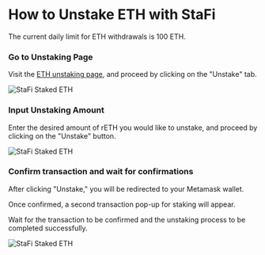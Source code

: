 # How to Unstake ETH with StaFi



<Callout type="info">
The current daily limit for ETH withdrawals is 100 ETH.
</Callout>

<Steps>

### Go to Unstaking Page

Visit the [ETH unstaking page](https://app.stafi.io/gallery/evm/ETH?net=ERC20&tab=unstake), and proceed by clicking on the "Unstake" tab.

![StaFi Staked ETH](/image/stakingunstakingevmeth_7.png)

### Input Unstaking Amount

Enter the desired amount of rETH you would like to unstake, and proceed by clicking on the "Unstake" button.

![StaFi Staked ETH](/image/stakingunstakingevmeth_8.png)

### Confirm transaction and wait for confirmations

After clicking "Unstake," you will be redirected to your Metamask wallet. 

Once confirmed, a second transaction pop-up for staking will appear.

Wait for the transaction to be confirmed and the unstaking process to be completed successfully.

![StaFi Staked ETH](/image/stakingunstakingevmeth_9.png)

</Steps>
